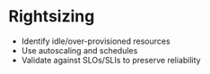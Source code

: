 # Rightsizing

- Identify idle/over-provisioned resources
- Use autoscaling and schedules
- Validate against SLOs/SLIs to preserve reliability
